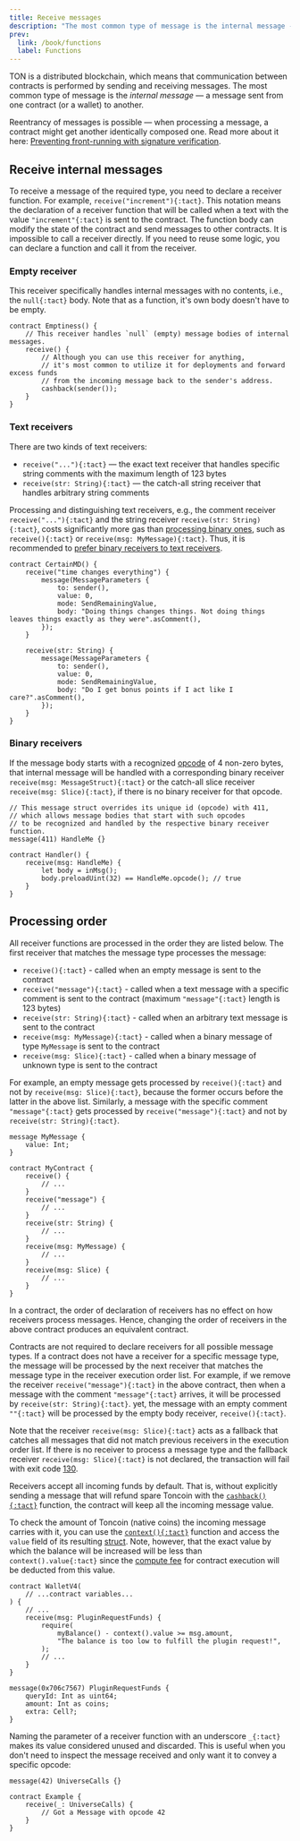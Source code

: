 ```yaml
---
title: Receive messages
description: "The most common type of message is the internal message - a message sent from one contract to another"
prev:
  link: /book/functions
  label: Functions
---
```



TON is a distributed blockchain, which means that communication between contracts is performed by sending and receiving messages. The most common type of message is the _internal message_ — a message sent from one contract (or a wallet) to another.

Reentrancy of messages is possible — when processing a message, a contract might get another identically composed one. Read more about it here: [Preventing front-running with signature verification](https://docs.tact-lang.org/book/security-best-practices/#preventing-front-running-with-signature-verification).

## Receive internal messages

To receive a message of the required type, you need to declare a receiver function. For example, `receive("increment"){:tact}`. This notation means the declaration of a receiver function that will be called when a text with the value `"increment"{:tact}` is sent to the contract. The function body can modify the state of the contract and send messages to other contracts. It is impossible to call a receiver directly. If you need to reuse some logic, you can declare a function and call it from the receiver.

### Empty receiver

This receiver specifically handles internal messages with no contents, i.e., the `null{:tact}` body. Note that as a function, it's own body doesn't have to be empty.

```tact
contract Emptiness() {
    // This receiver handles `null` (empty) message bodies of internal messages.
    receive() {
        // Although you can use this receiver for anything,
        // it's most common to utilize it for deployments and forward excess funds
        // from the incoming message back to the sender's address.
        cashback(sender());
    }
}
```

### Text receivers

<Badge text="500+ gas" title="Uses 500 gas units or more" variant="danger" size="medium"/><p/>

There are two kinds of text receivers:

* `receive("..."){:tact}` — the exact text receiver that handles specific string comments with the maximum length of 123 bytes
* `receive(str: String){:tact}` — the catch-all string receiver that handles arbitrary string comments

Processing and distinguishing text receivers, e.g., the comment receiver `receive("..."){:tact}` and the string receiver `receive(str: String){:tact}`, costs significantly more gas than [processing binary ones](#binary-receivers), such as `receive(){:tact}` or `receive(msg: MyMessage){:tact}`. Thus, it is recommended to [prefer binary receivers to text receivers](/book/gas-best-practices#prefer-binary-receivers-to-text-receivers).

```tact
contract CertainMD() {
    receive("time changes everything") {
        message(MessageParameters {
            to: sender(),
            value: 0,
            mode: SendRemainingValue,
            body: "Doing things changes things. Not doing things leaves things exactly as they were".asComment(),
        });
    }

    receive(str: String) {
        message(MessageParameters {
            to: sender(),
            value: 0,
            mode: SendRemainingValue,
            body: "Do I get bonus points if I act like I care?".asComment(),
        });
    }
}
```

### Binary receivers

If the message body starts with a recognized [opcode](/book/structs-and-messages#message-opcodes) of 4 non-zero bytes, that internal message will be handled with a corresponding binary receiver `receive(msg: MessageStruct){:tact}` or the catch-all slice receiver `receive(msg: Slice){:tact}`, if there is no binary receiver for that opcode.

```tact
// This message struct overrides its unique id (opcode) with 411,
// which allows message bodies that start with such opcodes
// to be recognized and handled by the respective binary receiver function.
message(411) HandleMe {}

contract Handler() {
    receive(msg: HandleMe) {
        let body = inMsg();
        body.preloadUint(32) == HandleMe.opcode(); // true
    }
}
```

## Processing order

All receiver functions are processed in the order they are listed below. The first receiver that matches the message type processes the message:

* `receive(){:tact}` - called when an empty message is sent to the contract
* `receive("message"){:tact}` - called when a text message with a specific comment is sent to the contract (maximum `"message"{:tact}` length is 123 bytes)
* `receive(str: String){:tact}` - called when an arbitrary text message is sent to the contract
* `receive(msg: MyMessage){:tact}` - called when a binary message of type `MyMessage` is sent to the contract
* `receive(msg: Slice){:tact}` - called when a binary message of unknown type is sent to the contract

For example, an empty message gets processed by `receive(){:tact}` and not by `receive(msg: Slice){:tact}`, because the former occurs before the latter in the above list. Similarly, a message with the specific comment `"message"{:tact}` gets processed by `receive("message"){:tact}` and not by `receive(str: String){:tact}`.

```tact
message MyMessage {
    value: Int;
}

contract MyContract {
    receive() {
        // ...
    }
    receive("message") {
        // ...
    }
    receive(str: String) {
        // ...
    }
    receive(msg: MyMessage) {
        // ...
    }
    receive(msg: Slice) {
        // ...
    }
}
```

In a contract, the order of declaration of receivers has no effect on how receivers process messages. Hence, changing the order of receivers in the above contract produces an equivalent contract.

Contracts are not required to declare receivers for all possible message types. If a contract does not have a receiver for a specific message type, the message will be processed by the next receiver that matches the message type in the receiver execution order list. For example, if we remove the receiver `receive("message"){:tact}` in the above contract, then when a message with the comment `"message"{:tact}` arrives, it will be processed by `receive(str: String){:tact}`. yet, the message with an empty comment `""{:tact}` will be processed by the empty body receiver, `receive(){:tact}`.

Note that the receiver `receive(msg: Slice){:tact}` acts as a fallback that catches all messages that did not match previous receivers in the execution order list. If there is no receiver to process a message type and the fallback receiver `receive(msg: Slice){:tact}` is not declared, the transaction will fail with exit code [130](/book/exit-codes/#130).

Receivers accept all incoming funds by default. That is, without explicitly sending a message that will refund spare Toncoin with the [`cashback(){:tact}`](/ref/core-send#cashback) function, the contract will keep all the incoming message value.

To check the amount of Toncoin (native coins) the incoming message carries with it, you can use the [`context(){:tact}`](/ref/core-contextstate#context) function and access the `value` field of its resulting [struct](/book/structs-and-messages#structs). Note, however, that the exact value by which the balance will be increased will be less than `context().value{:tact}` since the [compute fee](https://docs.ton.org/v3/documentation/smart-contracts/transaction-fees/fees-low-level#computation-fees) for contract execution will be deducted from this value.

```tact /context\(\).value/
contract WalletV4(
    // ...contract variables...
) {
    // ...
    receive(msg: PluginRequestFunds) {
        require(
            myBalance() - context().value >= msg.amount,
            "The balance is too low to fulfill the plugin request!",
        );
        // ...
    }
}

message(0x706c7567) PluginRequestFunds {
    queryId: Int as uint64;
    amount: Int as coins;
    extra: Cell?;
}
```

Naming the parameter of a receiver function with an underscore `_{:tact}` makes its value considered unused and discarded. This is useful when you don't need to inspect the message received and only want it to convey a specific opcode:

```tact
message(42) UniverseCalls {}

contract Example {
    receive(_: UniverseCalls) {
        // Got a Message with opcode 42
    }
}
```
